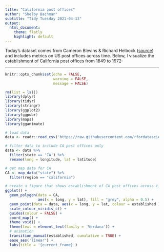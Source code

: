 ```yaml
---
title: "California post offices"
author: "Shelby Bachman"
subtitle: "Tidy Tuesday 2021-04-13"
output:
  html_document:
    theme: flatly
    highlight: default
---
```

  
Today's dataset comes from Cameron Blevins & Richard Helbock ([source](https://dataverse.harvard.edu/dataset.xhtml?persistentId=doi:10.7910/DVN/NUKCNA)) and includes metrics on US post offices across time. Below, I visualize the establishment of California post offices from 1849 to 1972:
  
<hr>

```r

knitr::opts_chunk$set(echo = FALSE,
                      warning = FALSE,
                      message = FALSE)

rm(list = ls())
library(dplyr)
library(tidyr)
library(stringr)
library(ggplot2)
library(ggpubr)
library(maps)
library(gganimate)

```
  
```r

# load data
data <- readr::read_csv('https://raw.githubusercontent.com/rfordatascience/tidytuesday/master/data/2021/2021-04-13/post_offices.csv')

# filter data to include CA post offices only
data <- data %>%
  filter(state == 'CA') %>%
  rename(long = longitude, lat = latitude)

# get map data for CA
CA <- map_data("state") %>% 
  filter(region == "california")

```

```r

# create a figure that shows establishment of CA post offices across time
ggplot() +
  geom_polygon(data = CA, 
               aes(x = long, y = lat), fill = "grey", alpha = 0.5) +
  geom_point(data = data, aes(x = long, y = lat, colour = established ), alpha = 0.8) +
  scale_colour_viridis_c() +
  guides(colour = FALSE) +
  coord_map() +
  theme_void() +
  theme(text = element_text(family = 'Verdana')) +
  # animation
  transition_manual(established, cumulative = TRUE) +
  ease_aes('linear') +
  labs(title = '{current_frame}')

```

  